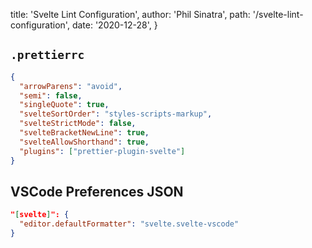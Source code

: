
  title: 'Svelte Lint Configuration',
  author: 'Phil Sinatra',
  path: '/svelte-lint-configuration',
  date: '2020-12-28',
}

## `.prettierrc`

```json
{
  "arrowParens": "avoid",
  "semi": false,
  "singleQuote": true,
  "svelteSortOrder": "styles-scripts-markup",
  "svelteStrictMode": false,
  "svelteBracketNewLine": true,
  "svelteAllowShorthand": true,
  "plugins": ["prettier-plugin-svelte"]
}
```

## VSCode Preferences JSON

```json
"[svelte]": {
  "editor.defaultFormatter": "svelte.svelte-vscode"
}
```

